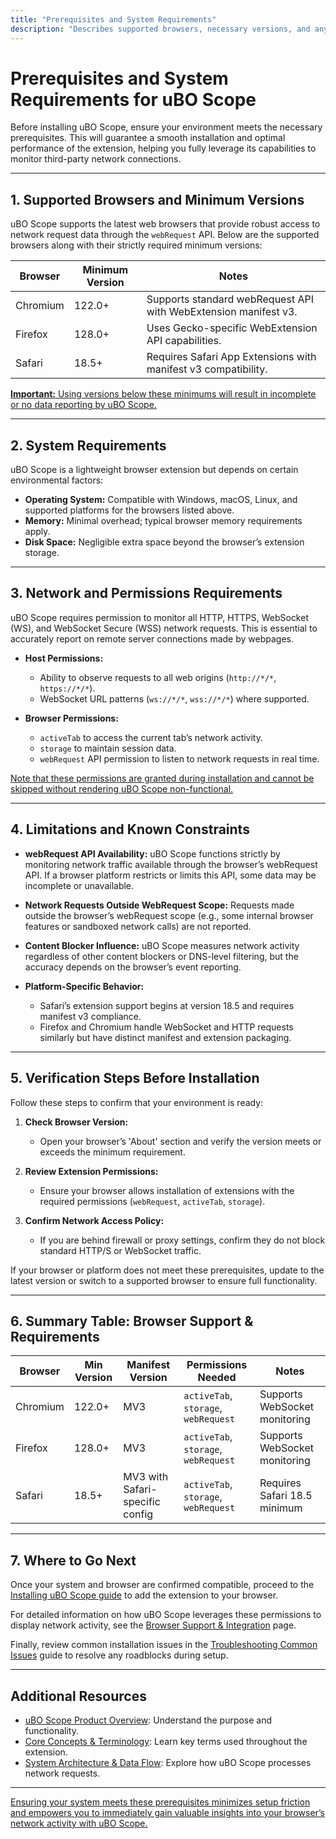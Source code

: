 ```yaml
---
title: "Prerequisites and System Requirements"
description: "Describes supported browsers, necessary versions, and any limitations users should know before installing uBO Scope. Helps users confirm they are ready to proceed, reducing installation friction."
---
```


# Prerequisites and System Requirements for uBO Scope

Before installing uBO Scope, ensure your environment meets the necessary prerequisites. This will guarantee a smooth installation and optimal performance of the extension, helping you fully leverage its capabilities to monitor third-party network connections.

---

## 1. Supported Browsers and Minimum Versions

uBO Scope supports the latest web browsers that provide robust access to network request data through the `webRequest` API. Below are the supported browsers along with their strictly required minimum versions:

| Browser     | Minimum Version | Notes                                     |
|-------------|-----------------|-------------------------------------------|
| Chromium    | 122.0+          | Supports standard webRequest API with WebExtension manifest v3.
| Firefox     | 128.0+          | Uses Gecko-specific WebExtension API capabilities.
| Safari      | 18.5+           | Requires Safari App Extensions with manifest v3 compatibility.

<u>**Important:** Using versions below these minimums will result in incomplete or no data reporting by uBO Scope.</u>

---

## 2. System Requirements

uBO Scope is a lightweight browser extension but depends on certain environmental factors:

- **Operating System:** Compatible with Windows, macOS, Linux, and supported platforms for the browsers listed above.
- **Memory:** Minimal overhead; typical browser memory requirements apply.
- **Disk Space:** Negligible extra space beyond the browser’s extension storage.

---

## 3. Network and Permissions Requirements

uBO Scope requires permission to monitor all HTTP, HTTPS, WebSocket (WS), and WebSocket Secure (WSS) network requests. This is essential to accurately report on remote server connections made by webpages.

- **Host Permissions:** 
  - Ability to observe requests to all web origins (`http://*/*`, `https://*/*`).
  - WebSocket URL patterns (`ws://*/*`, `wss://*/*`) where supported.

- **Browser Permissions:**
  - `activeTab` to access the current tab’s network activity.
  - `storage` to maintain session data.
  - `webRequest` API permission to listen to network requests in real time.

<u>Note that these permissions are granted during installation and cannot be skipped without rendering uBO Scope non-functional.</u>

---

## 4. Limitations and Known Constraints

- **webRequest API Availability:** uBO Scope functions strictly by monitoring network traffic available through the browser’s webRequest API. If a browser platform restricts or limits this API, some data may be incomplete or unavailable.

- **Network Requests Outside WebRequest Scope:** Requests made outside the browser’s webRequest scope (e.g., some internal browser features or sandboxed network calls) are not reported.

- **Content Blocker Influence:** uBO Scope measures network activity regardless of other content blockers or DNS-level filtering, but the accuracy depends on the browser’s event reporting.

- **Platform-Specific Behavior:** 
  - Safari’s extension support begins at version 18.5 and requires manifest v3 compliance.
  - Firefox and Chromium handle WebSocket and HTTP requests similarly but have distinct manifest and extension packaging.

---

## 5. Verification Steps Before Installation

Follow these steps to confirm that your environment is ready:

1. **Check Browser Version:**

   - Open your browser’s 'About' section and verify the version meets or exceeds the minimum requirement.

2. **Review Extension Permissions:**

   - Ensure your browser allows installation of extensions with the required permissions (`webRequest`, `activeTab`, `storage`).

3. **Confirm Network Access Policy:**

   - If you are behind firewall or proxy settings, confirm they do not block standard HTTP/S or WebSocket traffic.

<Tip>
If your browser or platform does not meet these prerequisites, update to the latest version or switch to a supported browser to ensure full functionality.
</Tip>

---

## 6. Summary Table: Browser Support & Requirements

| Browser  | Min Version | Manifest Version | Permissions Needed                            | Notes                            |
|----------|-------------|------------------|----------------------------------------------|----------------------------------|
| Chromium | 122.0+      | MV3              | `activeTab`, `storage`, `webRequest`         | Supports WebSocket monitoring    |
| Firefox  | 128.0+      | MV3              | `activeTab`, `storage`, `webRequest`         | Supports WebSocket monitoring    |
| Safari   | 18.5+       | MV3 with Safari-specific config | `activeTab`, `storage`, `webRequest` | Requires Safari 18.5 minimum     |

---

## 7. Where to Go Next

Once your system and browser are confirmed compatible, proceed to the [Installing uBO Scope guide](/getting-started/setup-and-installation/installation-instructions) to add the extension to your browser.

For detailed information on how uBO Scope leverages these permissions to display network activity, see the [Browser Support & Integration](/overview/architecture-feature-overview/integration-browser-platforms) page.

Finally, review common installation issues in the [Troubleshooting Common Issues](/getting-started/first-use-and-validation/troubleshooting-common-issues) guide to resolve any roadblocks during setup.

---

## Additional Resources
- [uBO Scope Product Overview](/overview/introduction-core-concepts/product-overview): Understand the purpose and functionality.
- [Core Concepts & Terminology](/overview/introduction-core-concepts/core-concepts-terminology): Learn key terms used throughout the extension.
- [System Architecture & Data Flow](/overview/architecture-feature-overview/system-architecture-flow): Explore how uBO Scope processes network requests.


---

<u>Ensuring your system meets these prerequisites minimizes setup friction and empowers you to immediately gain valuable insights into your browser’s network activity with uBO Scope.</u>